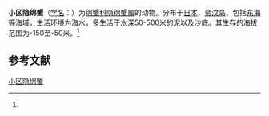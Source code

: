 {{Speciesbox
| name = 小区隐绵蟹
| status = 
| status_system = 
| image = 
| genus = Cryptodromia
| species = areolata
| authority = (Ihle, 1913)<ref name='id11431'>{{cite web| url =http://www.bioinfo.cn/db05/BjdwSpecies.php?action=view&id=11431| title =小区隐绵蟹| work =《中国动物物种编目数据库》| publisher =中国科学院微生物研究所| author =中国科学院动物研究所| accessdate =2009-04-28| deadurl =yes| archiveurl =https://web.archive.org/web/20160305022628/http://www.bioinfo.cn/db05/BjdwSpecies.php?action=view&id=11431| archivedate =2016-03-05}}</ref>
}}

'''小区隐绵蟹'''（[[学名|学名]]：{{lang|la|''Cryptodromia areolata''}}）为[[绵蟹科|绵蟹科]][[隐绵蟹属|隐绵蟹属]]的动物。分布于[[日本|日本]]、[[帝汶岛|帝汶岛]]，包括[[东海|东海]]等海域，生活环境为海水，多生活于水深50-500米的泥以及沙底。其生存的海拔范围为-150至-50米。<ref name='id11431'/>

== 参考文献 ==
{{reflist}}

{{Wikispecies|Cryptodromia areolata}}
{{Taxonbar|from=Q41163972}}

[[Category:隐绵蟹属|小区隐绵蟹]]


{{螃蟹小作品}}